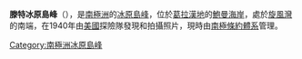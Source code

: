 {{expand|time=2014-01-02T17:19:52+00:00}}
{{unreferenced|time=2014-01-02T17:19:52+00:00}}
{{coord|67|36|S|65|21|W|display=title}}

'''滕特冰原島峰'''（{{lang-en|Tent Nunatak}}），是[[南極洲|南極洲]]的[[冰原島峰|冰原島峰]]，位於[[葛拉漢地|葛拉漢地]]的[[鮑曼海岸|鮑曼海岸]]，處於[[旋風灣|旋風灣]]的南端，在1940年由[[美國|美國]]探險隊發現和拍攝照片，現時由[[南極條約體系|南極條約體系]]管理。

{{DEFAULTSORT:Tent Nunatak}}
[[Category:南極洲冰原島峰|Category:南極洲冰原島峰]]


{{BowmanCoast-geo-stub}}